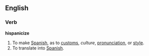 ==English==

===Verb===
'''hispanicize'''
#To make [[Spanish]], as to [[customs]], ''culture'', [[pronunciation]], or [[style]].
#To translate into [[Spanish]].